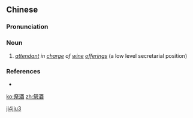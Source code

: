 ==Chinese==
{{zh-forms}}

===Pronunciation===
{{zh-pron
|m=jìjiǔ
|h=pfs=chi-chiú
|cat=n
}}

===Noun===
{{zh-noun}}

# {{lb|zh|archaic}} ''[[attendant]] in [[charge]] of [[wine]] [[offerings]]'' (a low level secretarial position)

===References===
* {{pedialite|祭酒|lang=zh}}

[[Category:Mandarin archaic terms|ji4jiu3]]

[[ko:祭酒]]
[[zh:祭酒]]